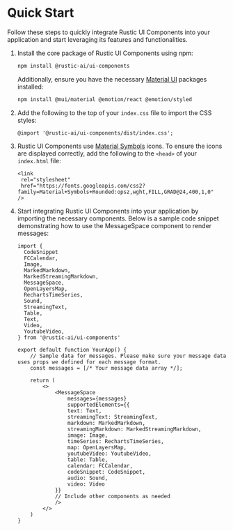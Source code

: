 
<Meta title="Documentation/Quick Start" />

# Quick Start

Follow these steps to quickly integrate Rustic UI Components into your application and start leveraging its features and functionalities.

1. Install the core package of Rustic UI Components using npm:

   ```bash
   npm install @rustic-ai/ui-components
   ```

   Additionally, ensure you have the necessary [Material UI](https://mui.com/material-ui/) packages installed:

   ```bash
   npm install @mui/material @emotion/react @emotion/styled
   ```

2. Add the following to the top of your `index.css` file to import the CSS styles:

   ```
   @import '@rustic-ai/ui-components/dist/index.css';
   ```

3. Rustic UI Components use [Material Symbols](https://fonts.google.com/icons) icons. To ensure the icons are displayed correctly, add the following to the `<head>` of your `index.html` file:

   ```
   <link
    rel="stylesheet"
    href="https://fonts.googleapis.com/css2?family=Material+Symbols+Rounded:opsz,wght,FILL,GRAD@24,400,1,0"
   />
   ```

4. Start integrating Rustic UI Components into your application by importing the necessary components. Below is a sample code snippet demonstrating how to use the MessageSpace component to render messages:

   ```
   import {
     CodeSnippet
     FCCalendar,
     Image,
     MarkedMarkdown,
     MarkedStreamingMarkdown,
     MessageSpace,
     OpenLayersMap,
     RechartsTimeSeries,
     Sound,
     StreamingText,
     Table,
     Text,
     Video,
     YoutubeVideo,
   } from '@rustic-ai/ui-components'

   export default function YourApp() {
       // Sample data for messages. Please make sure your message data uses props we defined for each message format.
       const messages = [/* Your message data array */];

       return (
           <>
               <MessageSpace
                   messages={messages}
                   supportedElements={{
                   text: Text,
                   streamingText: StreamingText,
                   markdown: MarkedMarkdown,
                   streamingMarkdown: MarkedStreamingMarkdown,
                   image: Image,
                   timeSeries: RechartsTimeSeries,
                   map: OpenLayersMap,
                   youtubeVideo: YoutubeVideo,
                   table: Table,
                   calendar: FCCalendar,
                   codeSnippet: CodeSnippet,
                   audio: Sound,
                   video: Video
               }}
               // Include other components as needed
               />
           </>
       )
   }
   ```
